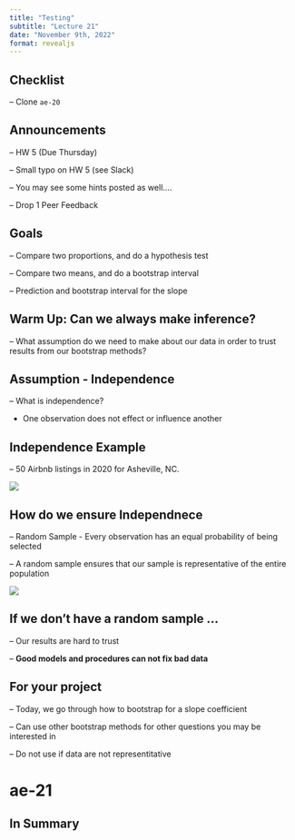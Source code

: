 ```yaml
---
title: "Testing"
subtitle: "Lecture 21"
date: "November 9th, 2022"
format: revealjs
---
```


## Checklist

-- Clone `ae-20`

## Announcements

-- HW 5 (Due Thursday)

-- Small typo on HW 5 (see Slack)

-- You may see some hints posted as well....

-- Drop 1 Peer Feedback

## Goals

-- Compare two proportions, and do a hypothesis test

-- Compare two means, and do a bootstrap interval

-- Prediction and bootstrap interval for the slope

## Warm Up: Can we always make inference? 

-- What assumption do we need to make about our data in order to trust results from our bootstrap methods? 

## Assumption - Independence 

-- What is independence? 

- One observation does not effect or influence another 

## Independence Example 

-- 50 Airbnb listings in 2020 for Asheville, NC.

![](images/independence.png)


## How do we ensure Independnece  

-- Random Sample - Every observation has an equal probability of being selected 

-- A random sample ensures that our sample is representative of the entire population 

![](images/independence.png)

## If we don't have a random sample ... 

-- Our results are hard to trust 

-- **Good models and procedures can not fix bad data** 

## For your project 

-- Today, we go through how to bootstrap for a slope coefficient 

-- Can use other bootstrap methods for other questions you may be interested in 

-- Do not use if data are not representitative 

# ae-21

## In Summary

